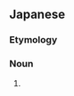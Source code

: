 ==Japanese==
{{ja-kanjitab|あり|く|o2=い|yomi=k}}

===Etymology===
{{compound|lang=ja|蟻|喰い|tr1=ari|t1=[[ant]]|tr2=kui|t2=[[eating]]|sort=ありくい}}

===Noun===
{{ja-noun|ありくい|アリクイ|hhira=ありくひ}}

# {{alternative spelling of|lang=ja|蟻食}}